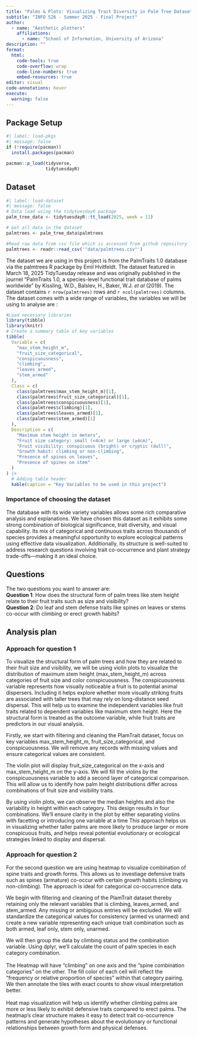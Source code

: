 ```yaml
---
title: "Palms & Plots: Visualizing Trait Diversity in Palm Tree Dataset"
subtitle: "INFO 526 - Summer 2025 - Final Project"
author: 
  - name: "Aesthetic plotters"
    affiliations:
      - name: "School of Information, University of Arizona"
description: ""
format:
  html:
    code-tools: true
    code-overflow: wrap
    code-line-numbers: true
    embed-resources: true
editor: visual
code-annotations: hover
execute:
  warning: false
---
```


## **Package Setup**

```r
#| label: load-pkgs
#| message: false
if (!require(pacman))
  install.packages(pacman)

pacman::p_load(tidyverse,
               tidytuesdayR)
```

## Dataset

```r
#| label: load-dataset
#| message: false
# Data load using the tidytuesdayR package 
palm_tree_data <- tidytuesdayR::tt_load(2025, week = 11)

# Get all data in the dataset
palmtrees <- palm_tree_data$palmtrees

#Read raw data from csv file which is accessed from github repository
palmtrees <- readr::read_csv('"data/palmtrees.csv"')
```

The dataset we are using in this project is from the PalmTraits 1.0 database via the palmtrees R package by Emil Hvitfeldt. The dataset featured in March 18, 2025 TidyTuesday release and was originally published in the journel "PalmTraits 1.0, a species-level functional trait database of palms worldwide" by Kissling, W.D., Balslev, H., Baker, W.J. *et al* (2019). The dataset contains `r nrow(palmtrees)` rows and `r ncol(palmtrees)` columns. The dataset comes with a wide range of variables, the variables we will be using to analyse are :

```r
#Load necessary libraries
library(tibble)
library(knitr)
# Create a summary table of key variables
tibble(
  Variable = c(
    "max_stem_height_m", 
    "fruit_size_categorical", 
    "conspicuousness", 
    "climbing", 
    "leaves_armed", 
    "stem_armed"
  ),
  Class = c(
    class(palmtrees$max_stem_height_m)[1],
    class(palmtrees$fruit_size_categorical)[1],
    class(palmtrees$conspicuousness)[1],
    class(palmtrees$climbing)[1],
    class(palmtrees$leaves_armed)[1],
    class(palmtrees$stem_armed)[1]
  ),
  Description = c(
    "Maximum stem height in meters",
    "Fruit size category: small (<4cm) or large (≥4cm)",
    "Fruit visibility: conspicuous (bright) or cryptic (dull)",
    "Growth habit: climbing or non-climbing",
    "Presence of spines on leaves",
    "Presence of spines on stem"
  )
) |> 
  # Adding table header
  kable(caption = "Key Variables to be used in this project")
```

### **Importance of choosing the dataset**

The database with its wide variety variables allows some rich comparative analysis and explanations. We have chosen this dataset as it exhibits some strong combination of biological significance, trait diversity, and visual capability. Its mix of categorical and continuous traits across thousands of species provides a meaningful opportunity to explore ecological patterns using effective data visualization. Additionally, its structure is well-suited to address research questions involving trait co-occurrence and plant strategy trade-offs—making it an ideal choice.

## Questions

The two questions you want to answer are:\
**Question 1**: How does the structural form of palm trees like stem height relate to their fruit traits such as size and visibility?\
**Question 2**: Do leaf and stem defense traits like spines on leaves or stems co-occur with climbing or erect growth habits?

## Analysis plan

### **Approach for question 1**

To visualize the structural form of palm trees and how they are related to their fruit size and visibility, we will be using violin plots to visualize the distribution of maximum stem height (max_stem_height_m) across categories of fruit size and color conspicuousness. The conspicuousness variable represents how visually noticeable a fruit is to potential animal dispersers. Including it helps explore whether more visually striking fruits are associated with taller trees that may rely on long-distance seed dispersal. This will help us to examine the independent variables like fruit traits related to dependent variables like maximum stem height. Here the structural form is treated as the outcome variable, while fruit traits are predictors in our visual analysis.

Firstly, we start with filtering and cleaning the PlamTrait dataset, focus on key variables max_stem_height_m, fruit_size_categorical, and conspicuousness. We will remove any records with missing values and ensure categorical values are consistent.

The violin plot will display fruit_size_categorical on the x-axis and max_stem_height_m on the y-axis. We will fill the violins by the conspicuousness variable to add a second layer of categorical comparison. This will allow us to identify how palm height distributions differ across combinations of fruit size and visibility traits.

By using violin plots, we can observe the median heights and also the variability in height within each category. This design results in four combinations. We'll ensure clarity in the plot by either separating violins with facetting or introducing one variable at a time This approach helps us in visualizing whether taller palms are more likely to produce larger or more conspicuous fruits, and helps reveal potential evolutionary or ecological strategies linked to display and dispersal.

### **Approach for question 2**

For the second question we are using heatmap to visualize combination of spine traits and growth forms. This allows us to investiage defensive traits such as spines (armature) co-occur with certain growth habits (climbing vs non-climbing). The approach is ideal for categorical co-occurrence data.

We begin with filtering and cleaning of the PlamTrait dataset thereby retaining only the relevant variables that is climbing, leaves_armed, and stem_armed. Any missing or ambiguous entries will be excluded. We will standardize the categorical values for consistency (armed vs unarmed) and create a new variable representing each unique trait combination such as both armed, leaf only, stem only, unarmed.

We will then group the data by climbing status and the combination variable. Using dplyr, we’ll calculate the count of palm species in each category combination.\
\
The Heatmap will have "climbing" on one axis and the "spine combination categories" on the other. The fill color of each cell will reflect the "frequency or relative proportion of species" within that category pairing. We then annotate the tiles with exact counts to show visual interpretation better.\
\
Heat map visualization will help us identify whether climbing palms are more or less likely to exhibit defensive traits compared to erect palms. The heatmap’s clear structure makes it easy to detect trait co-occurrence patterns and generate hypotheses about the evolutionary or functional relationships between growth form and physical defenses.

